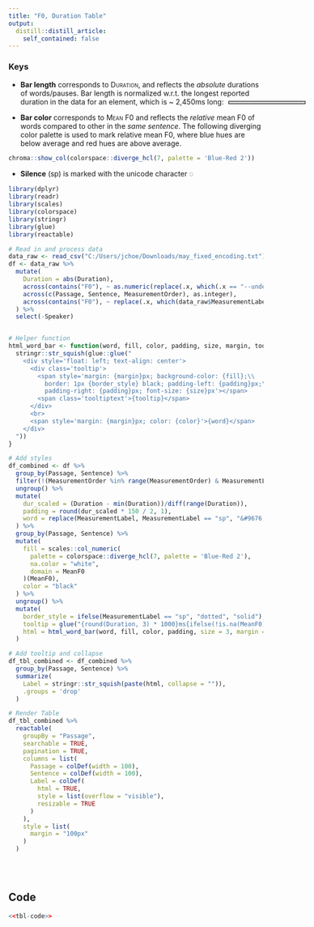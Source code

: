 ```yaml
---
title: "F0, Duration Table"
output:
  distill::distill_article:
    self_contained: false
---
```


<style>
.tooltip {
  position: relative;
  display: inline-block;
}

.tooltip .tooltiptext {
  visibility: hidden;
  width: 120px;
  background-color: black;
  color: #fff;
  text-align: center;
  padding: 5px 0;
  border-radius: 6px;
 
  position: absolute;
  z-index: 1;
  bottom: 100%;
  left: 50%;
  margin-left: -60px;
}

.tooltip:hover .tooltiptext {
  visibility: visible;
}

.ReactTable .rt-table {
  overflow: visible;
}

</style>

### Keys

- **Bar length** corresponds to <span style='font-variant: small-caps;'>Duration</span>, and reflects the _absolute_ durations of words/pauses. Bar length is normalized w.r.t. the longest reported duration in the data for an element, which is ~ 2,450ms long: <span style='margin-left:10px; border: 1px solid black; font-size: 3px; background-color: lightgrey; vertical-align: middle; padding-right: 150px'></span>

- **Bar color** corresponds to <span style='font-variant: small-caps;'>Mean F0</span> and reflects the _relative_ mean F0 of words compared to other in the _same sentence_. The following diverging color palette is used to mark relative mean F0, where blue hues are below average and red hues are above average.

```r
chroma::show_col(colorspace::diverge_hcl(7, palette = 'Blue-Red 2'))
```

- **Silence** (sp) is marked with the unicode character &#9676;

```r
library(dplyr)
library(readr)
library(scales)
library(colorspace)
library(stringr)
library(glue)
library(reactable)

# Read in and process data
data_raw <- read_csv("C:/Users/jchoe/Downloads/may_fixed_encoding.txt")
df <- data_raw %>% 
  mutate(
    Duration = abs(Duration),
    across(contains("F0"), ~ as.numeric(replace(.x, which(.x == "--undefined--"), NA))),
    across(c(Passage, Sentence, MeasurementOrder), as.integer),
    across(contains("F0"), ~ replace(.x, which(data_raw$MeasurementLabel == "sp"), NA))
  ) %>% 
  select(-Speaker)


# Helper function
html_word_bar <- function(word, fill, color, padding, size, margin, tooltip, border_style) {
  stringr::str_squish(glue::glue("
    <div style='float: left; text-align: center'>
      <div class='tooltip'>
        <span style='margin: {margin}px; background-color: {fill};\\
          border: 1px {border_style} black; padding-left: {padding}px;\\
          padding-right: {padding}px; font-size: {size}px'></span>
        <span class='tooltiptext'>{tooltip}</span>
      </div>
      <br>
      <span style='margin: {margin}px; color: {color}'>{word}</span>
    </div>
  "))
}

# Add styles
df_combined <- df %>% 
  group_by(Passage, Sentence) %>% 
  filter(!(MeasurementOrder %in% range(MeasurementOrder) & MeasurementLabel == "sp")) %>% 
  ungroup() %>% 
  mutate(
    dur_scaled = (Duration - min(Duration))/diff(range(Duration)),
    padding = round(dur_scaled * 150 / 2, 1),
    word = replace(MeasurementLabel, MeasurementLabel == "sp", "&#9676;")
  ) %>% 
  group_by(Passage, Sentence) %>% 
  mutate(
    fill = scales::col_numeric(
      palette = colorspace::diverge_hcl(7, palette = 'Blue-Red 2'),
      na.color = "white",
      domain = MeanF0
    )(MeanF0),
    color = "black"
  ) %>% 
  ungroup() %>% 
  mutate(
    border_style = ifelse(MeasurementLabel == "sp", "dotted", "solid"),
    tooltip = glue("{round(Duration, 3) * 1000}ms{ifelse(!is.na(MeanF0), paste0(', ', round(MeanF0), 'Hz'), '')}"),
    html = html_word_bar(word, fill, color, padding, size = 3, margin = 5, tooltip, border_style)
  )

# Add tooltip and collapse
df_tbl_combined <- df_combined %>% 
  group_by(Passage, Sentence) %>% 
  summarize(
    Label = stringr::str_squish(paste(html, collapse = "")),
    .groups = 'drop'
  )

# Render Table
df_tbl_combined %>%
  reactable(
    groupBy = "Passage",
    searchable = TRUE,
    pagination = TRUE,
    columns = list(
      Passage = colDef(width = 100),
      Sentence = colDef(width = 100),
      Label = colDef(
        html = TRUE,
        style = list(overflow = "visible"), 
        resizable = TRUE
      )
    ),
    style = list(
      margin = "100px"
    )
  )
  
```

<br>

## Code

```r
<<tbl-code>>
```

